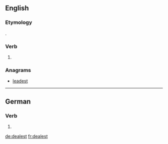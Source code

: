 ==English==

===Etymology===
{{suffix|deal|est|lang=en}}.

===Verb===
{{head|en|verb form}}

# {{en-archaic second-person singular of|deal|lang=en}}

===Anagrams===
* [[leadest#English|leadest]]

----

==German==

===Verb===
{{head|de|verb form}}

# {{de-verb form of|dealen|2|s|k1}}

[[de:dealest]]
[[fr:dealest]]